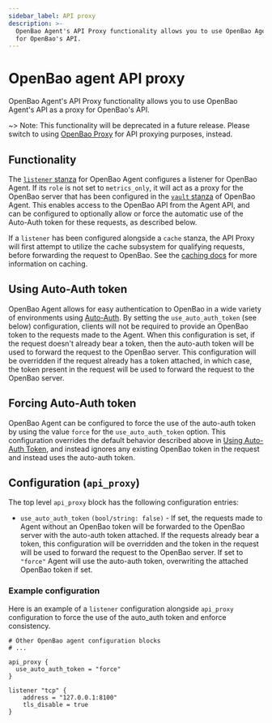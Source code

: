 ```yaml
---
sidebar_label: API proxy
description: >-
  OpenBao Agent's API Proxy functionality allows you to use OpenBao Agent's API as a proxy
  for OpenBao's API.
---
```


# OpenBao agent API proxy

OpenBao Agent's API Proxy functionality allows you to use OpenBao Agent's API as a proxy
for OpenBao's API.

~> Note: This functionality will be deprecated in a future release. Please
switch to using [OpenBao Proxy](/docs/agent-and-proxy/proxy) for API proxying purposes, instead.

## Functionality

The [`listener` stanza](/docs/agent-and-proxy/agent#listener-stanza) for OpenBao Agent configures a listener for OpenBao Agent. If
its `role` is not set to `metrics_only`, it will act as a proxy for the OpenBao server that
has been configured in the [`vault` stanza](/docs/agent-and-proxy/agent#vault-stanza) of OpenBao Agent. This enables access to the OpenBao
API from the Agent API, and can be configured to optionally allow or force the automatic use of
the Auto-Auth token for these requests, as described below.

If a `listener` has been configured alongside a `cache` stanza, the API Proxy will
first attempt to utilize the cache subsystem for qualifying requests, before forwarding the
request to OpenBao. See the [caching docs](/docs/agent-and-proxy/agent/caching) for more information on caching.

## Using Auto-Auth token

OpenBao Agent allows for easy authentication to OpenBao in a wide variety of
environments using [Auto-Auth](/docs/agent-and-proxy/autoauth). By setting the
`use_auto_auth_token` (see below) configuration, clients will not be required
to provide an OpenBao token to the requests made to the Agent. When this
configuration is set, if the request doesn't already bear a token, then the
auto-auth token will be used to forward the request to the OpenBao server. This
configuration will be overridden if the request already has a token attached,
in which case, the token present in the request will be used to forward the
request to the OpenBao server.

## Forcing Auto-Auth token

OpenBao Agent can be configured to force the use of the auto-auth token by using
the value `force` for the `use_auto_auth_token` option. This configuration
overrides the default behavior described above in [Using Auto-Auth
Token](/docs/agent-and-proxy/agent/apiproxy#using-auto-auth-token), and instead ignores any
existing OpenBao token in the request and instead uses the auto-auth token.


## Configuration (`api_proxy`)

The top level `api_proxy` block has the following configuration entries:

- `use_auto_auth_token` `(bool/string: false)` - If set, the requests made to Agent
without an OpenBao token will be forwarded to the OpenBao server with the
auto-auth token attached. If the requests already bear a token, this
configuration will be overridden and the token in the request will be used to
forward the request to the OpenBao server. If set to `"force"` Agent will use the
auto-auth token, overwriting the attached OpenBao token if set.

### Example configuration

Here is an example of a `listener` configuration alongside `api_proxy` configuration to force the use of the auto_auth token
and enforce consistency.

```hcl
# Other OpenBao agent configuration blocks
# ...

api_proxy {
  use_auto_auth_token = "force"
}

listener "tcp" {
    address = "127.0.0.1:8100"
    tls_disable = true
}
```
